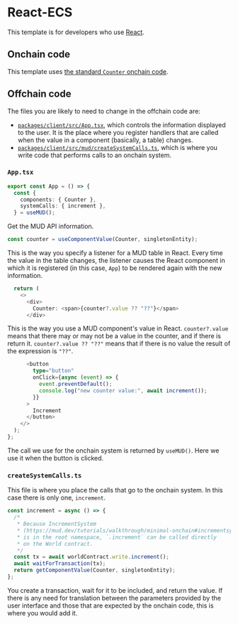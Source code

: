 
# React-ECS

This template is for developers who use [React](https://react.dev/).

<LinkQuickstart />

## Onchain code

This template uses [the standard `Counter` onchain code](./contracts).

## Offchain code

The files you are likely to need to change in the offchain code are:

- [`packages/client/src/App.tsx`](https://github.com/latticexyz/mud/blob/main/templates/react/packages/client/src/App.tsx), which controls the information displayed to the user.
  It is the place where you register handlers that are called when the value in a component (basically, a table) changes.
- [`packages/client/src/mud/createSystemCalls.ts`](https://github.com/latticexyz/mud/blob/main/templates/react/packages/client/src/mud/createSystemCalls.ts), which is where you write code that performs calls to an onchain system.

### `App.tsx`

```ts
export const App = () => {
  const {
    components: { Counter },
    systemCalls: { increment },
  } = useMUD();
```

Get the MUD API information.

```ts
const counter = useComponentValue(Counter, singletonEntity);
```

This is the way you specify a listener for a MUD table in React.
Every time the value in the table changes, the listener causes the React component in which it is registered (in this case, `App`) to be rendered again with the new information.

```ts
  return (
    <>
      <div>
        Counter: <span>{counter?.value ?? "??"}</span>
      </div>
```

This is the way you use a MUD component's value in React.
`counter?.value` means that there may or may not be a value in the counter, and if there is return it.
`counter?.value ?? "??"` means that if there is no value the result of the expression is `"??"`.

```ts
      <button
        type="button"
        onClick={async (event) => {
          event.preventDefault();
          console.log("new counter value:", await increment());
        }}
      >
        Increment
      </button>
    </>
  );
};
```

The call we use for the onchain system is returned by `useMUD()`.
Here we use it when the button is clicked.

### `createSystemCalls.ts`

This file is where you place the calls that go to the onchain system.
In this case there is only one, `increment`.

```ts
const increment = async () => {
  /*
   * Because IncrementSystem
   * (https://mud.dev/tutorials/walkthrough/minimal-onchain#incrementsystemsol)
   * is in the root namespace, `.increment` can be called directly
   * on the World contract.
   */
  const tx = await worldContract.write.increment();
  await waitForTransaction(tx);
  return getComponentValue(Counter, singletonEntity);
};
```

You create a transaction, wait for it to be included, and return the value.
If there is any need for translation between the parameters provided by the user interface and those that are expected by the onchain code, this is where you would add it.
